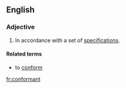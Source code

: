 ==English==

===Adjective===
{{en-adj}}

# In accordance with a set of [[specification]]s.

====Related terms====
* to [[conform]]

[[fr:conformant]]